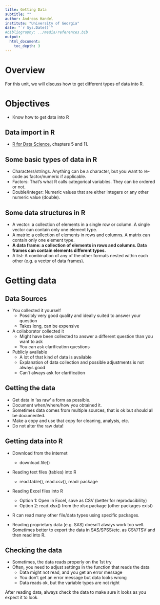 ---
title: Getting Data
subtitle: ""
author: Andreas Handel
institute: "University of Georgia"
date: "`r Sys.Date()`"
#bibliography: ../media/references.bib
output: 
  html_document:
    toc_depth: 3
---

# Overview

For this unit, we will discuss how to get different types of data into R.


# Objectives

*	Know how to get data into R



## Data import in R
* [R for Data Science](http://r4ds.had.co.nz/index.html), chapters 5 and 11.


## Some basic types of data in R
* Characters/strings. Anything can be a character, but you want to re-code as factor/numeric if applicable.
* Factors: That's what R calls categorical variables. They can be ordered or not.
* Double/integer: Numeric values that are either integers or any other numeric value (double).

## Some data structures in R
* A vector: a collection of elements in a single row or column. A single vector can contain only one element type.
* A matrix: a collection of elements in rows and columns. A matrix can contain only one element type.
* **A data frame: a collection of elements in rows and columns. Data frames can contain elements  different types.**
* A list: A combination of any of the other formats nested within each other (e.g. a vector of data frames).

# Getting data

## Data Sources
* You collected it yourself
    * Possibly very good quality and ideally suited to answer your question
    * Takes long, can be expensive
* A collaborator collected it
    * Might have been collected to answer a different question than you want to ask
    * You can ask clarification questions
* Publicly available
    * A lot of that kind of data is available
    * Explanation of data collection and possible adjustments is not always good
    * Can't always ask for clarification

## Getting the data
* Get data in 'as raw' a form as possible.
* Document when/where/how you obtained it. 
* Sometimes data comes from multiple sources, that is ok but should all be documented.
* Make a copy and use that copy for cleaning, analysis, etc.
* Do not alter the raw data!

## Getting data into R
* Download from the internet
    * download.file()
* Reading text files (tables) into R
    * read.table(), read.csv(), readr package
* Reading Excel files into R
    * Option 1: Open in Excel, save as CSV (better for reproducibility)
    * Option 2: read.xlsx() from the xlsx package (other packages exist)

* R can read many other file/data types using specific packages.

* Reading proprietary data (e.g. SAS) doesn't always work too well. Sometimes better to export the data in SAS/SPSS/etc. as CSV/TSV and then read into R.


## Checking the data
* Sometimes, the data reads properly on the 1st try
* Often, you need to adjust settings in the function that reads the data
    * Data might not read, and you get an error message
    * You don't get an error message but data looks wrong
    * Data reads ok, but the variable types are not right

After reading data, always check the data to make sure it looks as you expect it to look.


#